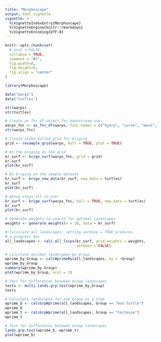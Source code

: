 ```yaml
---
title: "Morphoscape"
output: html_vignette
vignette: >
  %\VignetteIndexEntry{Morphoscape}
  %\VignetteEngine{knitr::rmarkdown}
  %\VignetteEncoding{UTF-8}
---
```


```r
knitr::opts_chunk$set(
  # eval = FALSE,
  collapse = TRUE,
  comment = "#>",
  fig.width=8, 
  fig.height=5, 
  fig.align = "center"
)
```

```r
library(Morphoscape)
```

```r
data("warps")
data("turtles")

str(warps)
str(turtles)

# Create an fnc_df object for downstream use
warps_fnc <- as_fnc_df(warps, func.names = c("hydro", "curve", "mech", "fea"))
str(warps_fnc)

# Create alpha-hulled grid for kriging
grid <- resample_grid(warps, hull = TRUE, plot = TRUE)

# Do the kriging on the grid
kr_surf <- krige_surf(warps_fnc, grid = grid)
kr_surf
plot(kr_surf)

# Do kriging on the sample dataset
kr_surf <- krige_new_data(kr_surf, new_data = turtles)
kr_surf
plot(kr_surf)

# Above steps all in one:
kr_surf <- krige_surf(warps_fnc, hull = TRUE, new_data = turtles)
kr_surf
plot(kr_surf)

# Generate weights to search for optimal landscapes
weights <- generate_weights(n = 20, data = kr_surf)

# Calculate all landscapes; setting verbose = TRUE produces
# a progress bar
all_landscapes <- calc_all_lscps(kr_surf, grid_weights = weights,
                                 verbose = FALSE)

# Calculate optimal landscapes by Group
wprime_by_Group <- calcWprimeBy(all_landscapes, by = ~Group)
wprime_by_Group
summary(wprime_by_Group)
plot(wprime_by_Group, ncol = 2)

# Test for differences between Group landscapes
tests <- multi.lands.grp.test(wprime_by_Group)
tests

# Calculate landscapes for one Group at a time
wprime_b <- calcGrpWprime(all_landscapes, Group == "box turtle")
wprime_b
wprime_t <- calcGrpWprime(all_landscapes, Group == "tortoise")
wprime_t

# Test for differences between Group landscapes
lands.grp.test(wprime_b, wprime_t)
plot(wprime_b)
```